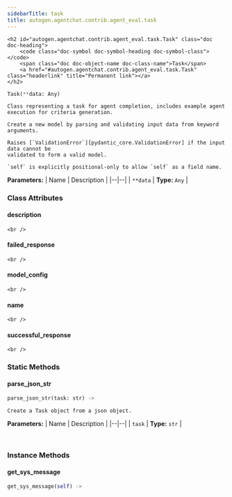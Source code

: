 ```yaml
---
sidebarTitle: task
title: autogen.agentchat.contrib.agent_eval.task
---
```


    <h2 id="autogen.agentchat.contrib.agent_eval.task.Task" class="doc doc-heading">
        <code class="doc-symbol doc-symbol-heading doc-symbol-class"></code>
        <span class="doc doc-object-name doc-class-name">Task</span>
        <a href="#autogen.agentchat.contrib.agent_eval.task.Task" class="headerlink" title="Permanent link"></a>
    </h2>

```python
Task(**data: Any)
```

    Class representing a task for agent completion, includes example agent execution for criteria generation.
    
    Create a new model by parsing and validating input data from keyword arguments.
    
    Raises [`ValidationError`][pydantic_core.ValidationError] if the input data cannot be
    validated to form a valid model.
    
    `self` is explicitly positional-only to allow `self` as a field name.

<b>Parameters:</b>
| Name | Description |
|--|--|
| `**data` | **Type:** `Any` |

### Class Attributes

<code class="doc-symbol doc-symbol-heading doc-symbol-attribute"></code>
#### description
<a href="#autogen.agentchat.contrib.agent_eval.task.Task.description" class="headerlink" title="Permanent link"></a>

    <br />

<code class="doc-symbol doc-symbol-heading doc-symbol-attribute"></code>
#### failed_response
<a href="#autogen.agentchat.contrib.agent_eval.task.Task.failed_response" class="headerlink" title="Permanent link"></a>

    <br />

<code class="doc-symbol doc-symbol-heading doc-symbol-attribute"></code>
#### model_config
<a href="#autogen.agentchat.contrib.agent_eval.task.Task.model_config" class="headerlink" title="Permanent link"></a>

    <br />

<code class="doc-symbol doc-symbol-heading doc-symbol-attribute"></code>
#### name
<a href="#autogen.agentchat.contrib.agent_eval.task.Task.name" class="headerlink" title="Permanent link"></a>

    <br />

<code class="doc-symbol doc-symbol-heading doc-symbol-attribute"></code>
#### successful_response
<a href="#autogen.agentchat.contrib.agent_eval.task.Task.successful_response" class="headerlink" title="Permanent link"></a>

    <br />

### Static Methods

<code class="doc-symbol doc-symbol-heading doc-symbol-method"></code>
#### parse_json_str
<a href="#autogen.agentchat.contrib.agent_eval.task.Task.parse_json_str" class="headerlink" title="Permanent link"></a>

```python
parse_json_str(task: str) -> 
```

    Create a Task object from a json object.

<b>Parameters:</b>
| Name | Description |
|--|--|
| `task` | **Type:** `str` |

<br />

### Instance Methods

<code class="doc-symbol doc-symbol-heading doc-symbol-method"></code>
#### get_sys_message
<a href="#autogen.agentchat.contrib.agent_eval.task.Task.get_sys_message" class="headerlink" title="Permanent link"></a>

```python
get_sys_message(self) -> 
```

    

<br />